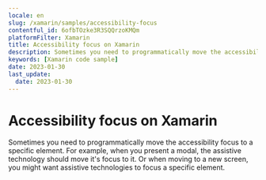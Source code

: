 ```yaml
---
locale: en
slug: /xamarin/samples/accessibility-focus
contentful_id: 6ofbTOzke3R3SQQrzoKMQm
platformFilter: Xamarin
title: Accessibility focus on Xamarin
description: Sometimes you need to programmatically move the accessibility focus to a specific element.
keywords: [Xamarin code sample]
date: 2023-01-30
last_update:
  date: 2023-01-30
---
```


# Accessibility focus on Xamarin

Sometimes you need to programmatically move the accessibility focus to a specific element. For example, when you present a modal, the assistive technology should move it's focus to it. Or when moving to a new screen, you might want assistive technologies to focus a specific element.

<CodeSample id="accessibility-focus" locale="en" platform="xamarin"/>
